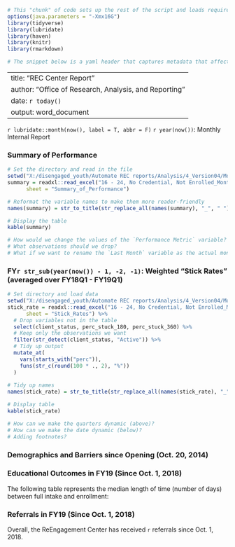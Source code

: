 ```r
# This "chunk" of code sets up the rest of the script and loads required packages
options(java.parameters = "-Xmx16G")
library(tidyverse)
library(lubridate)
library(haven)
library(knitr)
library(rmarkdown)

# The snippet below is a yaml header that captures metadata that affect the document output

```

---
title: "REC Center Report"
author: "Office of Research, Analysis, and Reporting"
date: `r today()`
output: word_document
---

`r lubridate::month(now(), label = T, abbr = F)` `r year(now())`: Monthly Internal Report

### Summary of Performance
```r
# Set the directory and read in the file
setwd("X:/disengaged_youth/Automate REC reports/Analysis/4_Version04/Monthly Report/Output/0919 September 2019/")
summary = readxl::read_excel("16 - 24, No Credential, Not Enrolled_Monthly_REC_Report_Aug2019.xlsx",
      sheet = "Summary_of_Performance")

# Reformat the variable names to make them more reader-friendly
names(summary) = str_to_title(str_replace_all(names(summary), "_", " "))

# Display the table
kable(summary)

# How would we change the values of the `Performance Metric` variable? 
# What observations should we drop? 
# What if we want to rename the `Last Month` variable as the actual month name (rather than just "Last Month")

```

### FY`r str_sub(year(now()) - 1, -2, -1)`: Weighted "Stick Rates" (averaged over FY18Q1 - FY19Q1)

```r
# Set directory and load data
setwd("X:/disengaged_youth/Automate REC reports/Analysis/4_Version04/Monthly Report/Output/0919 September 2019/")
stick_rate = readxl::read_excel("16 - 24, No Credential, Not Enrolled_Monthly_REC_Report_Aug2019.xlsx", 
      sheet = "Stick_Rates") %>% 
  # Drop variables not in the table
  select(client_status, perc_stuck_180, perc_stuck_360) %>%
  # Keep only the observations we want
  filter(str_detect(client_status, "Active")) %>% 
  # Tidy up output
  mutate_at(
    vars(starts_with("perc")),
    funs(str_c(round(100 * ., 2), "%"))
  )
  
# Tidy up names
names(stick_rate) = str_to_title(str_replace_all(names(stick_rate), "_", " "))

# Display table
kable(stick_rate)

# How can we make the quarters dynamic (above)?
# How can we make the date dynamic (below)?
# Adding footnotes? 

```

### Demographics and Barriers since Opening (Oct. 20, 2014)

### Educational Outcomes in FY19 (Since Oct. 1, 2018)

The following table represents the median length of time (number of days) between full intake and enrollment:

### Referrals in FY19 (Since Oct. 1, 2018)
Overall, the ReEngagement Center has received `r ` referrals since Oct. 1, 2018.